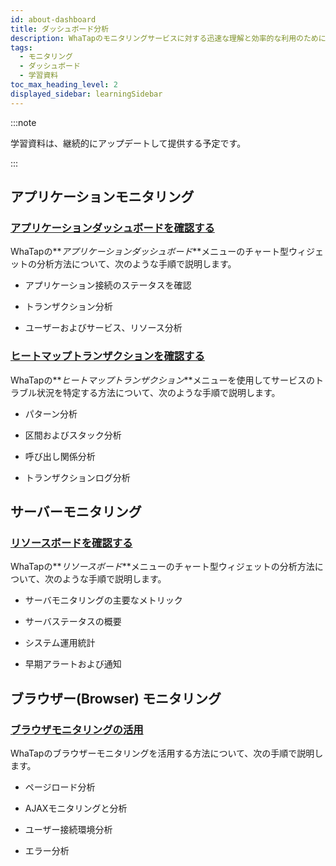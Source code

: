 ```yaml
---
id: about-dashboard
title: ダッシュボード分析
description: WhaTapのモニタリングサービスに対する迅速な理解と効率的な利用のためにダッシュボード分析関連学習資料を提供します。
tags:
  - モニタリング
  - ダッシュボード
  - 学習資料
toc_max_heading_level: 2
displayed_sidebar: learningSidebar
---
```



:::note

学習資料は、継続的にアップデートして提供する予定です。

:::

## アプリケーションモニタリング

### [アプリケーションダッシュボードを確認する](about-apm-dashboard)

WhaTapの**_アプリケーションダッシュボード_**メニューのチャート型ウィジェットの分析方法について、次のような手順で説明します。

-   アプリケーション接続のステータスを確認

-   トランザクション分析

-   ユーザーおよびサービス、リソース分析

### [ヒートマップトランザクションを確認する](about-apm-hitmap-class)

WhaTapの**_ヒートマップトランザクション_**メニューを使用してサービスのトラブル状況を特定する方法について、次のような手順で説明します。

-   パターン分析

-   区間およびスタック分析

-   呼び出し関係分析

-   トランザクションログ分析

## サーバーモニタリング

### [リソースボードを確認する](about-server-dashboard)

WhaTapの**_リソースボード_**メニューのチャート型ウィジェットの分析方法について、次のような手順で説明します。

-   サーバモニタリングの主要なメトリック

-   サーバステータスの概要

-   システム運用統計

-   早期アラートおよび通知

## ブラウザー(Browser) モニタリング

### [ブラウザモニタリングの活用](using-browser-monitoring)

WhaTapのブラウザーモニタリングを活用する方法について、次の手順で説明します。

-   ページロード分析

-   AJAXモニタリングと分析

-   ユーザー接続環境分析

-   エラー分析

<DocCardList/>
